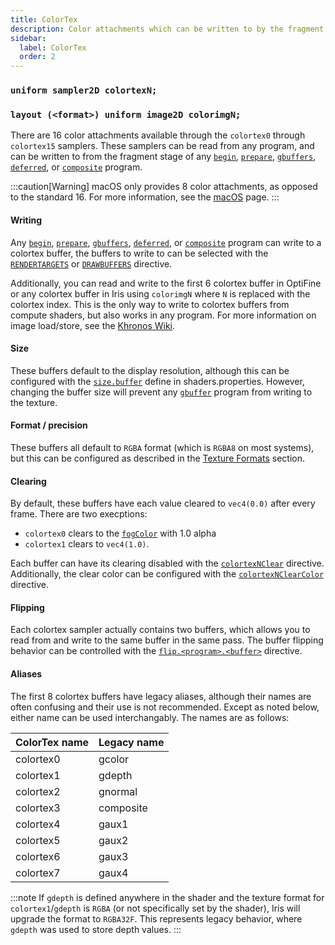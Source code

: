 ```yaml
---
title: ColorTex
description: Color attachments which can be written to by the fragment stage of begin, prepare, gbuffers, deferred, and composite programs.
sidebar:
  label: ColorTex
  order: 2
---
```



### `uniform sampler2D colortexN;`
### `layout (<format>) uniform image2D colorimgN;`

There are 16 color attachments available through the `colortex0` through `colortex15` samplers. These samplers can be read from any program, and can be written to from the fragment stage of any [`begin`](/current/reference/programs/begin), [`prepare`](/current/reference/programs/prepare), [`gbuffers`](/current/reference/programs/gbuffers), [`deferred`](/current/reference/programs/deferred), or [`composite`](/current/reference/programs/composite) program. 

:::caution[Warning]
macOS only provides 8 color attachments, as opposed to the standard 16. For more information, see the [macOS](/current/reference/miscellaneous/macos) page.
:::

#### Writing
Any [`begin`](/current/reference/programs/begin), [`prepare`](/current/reference/programs/prepare), [`gbuffers`](/current/reference/programs/gbuffers), [`deferred`](/current/reference/programs/deferred), or [`composite`](/current/reference/programs/composite) program can write to a colortex buffer, the buffers to write to can be selected with the [`RENDERTARGETS`](/current/reference/constants/rendertargets) or [`DRAWBUFFERS`](/current/reference/constants/drawbuffers) directive.

Additionally, you can read and write to the first 6 colortex buffer in OptiFine or any colortex buffer in Iris using `colorimgN` where `N` is replaced with the colortex index. This is the only way to write to colortex buffers from compute shaders, but also works in any program. For more information on image load/store, see the [Khronos Wiki](https://www.khronos.org/opengl/wiki/Image_Load_Store).

#### Size
These buffers default to the display resolution, although this can be configured with the [`size.buffer`](/current/reference/shadersproperties/rendering#sizebuffer) define in shaders.properties. However, changing the buffer size will prevent any [`gbuffer`](/current/reference/programs/gbuffers) program from writing to the texture.

#### Format / precision
These buffers all default to `RGBA` format (which is `RGBA8` on most systems), but this can be configured as described in the [Texture Formats](/current/reference/buffers/image_format) section.

#### Clearing

By default, these buffers have each value cleared to `vec4(0.0)` after every frame. There are two execptions:

- `colortex0` clears to the [`fogColor`](/current/reference/uniforms/rendering#fogcolor) with 1.0 alpha
- `colortex1` clears to `vec4(1.0)`.

Each buffer can have its clearing disabled with the [`colortexNClear`](/current/reference/constants/buffer_clear) directive. Additionally, the clear color can be configured with the [`colortexNClearColor`](/current/reference/constants/buffer_clear_color) directive.

#### Flipping
Each colortex sampler actually contains two buffers, which allows you to read from and write to the same buffer in the same pass. The buffer flipping behavior can be controlled with the [`flip.<program>.<buffer>`](/current/reference/shadersproperties/rendering#flip) directive.

#### Aliases <Badge text="Legacy" variant="danger" size="medium" />
The first 8 colortex buffers have legacy aliases, although their names are often confusing and their use is not recommended. Except as noted below, either name can be used interchangably. The names are as follows:

| ColorTex name | Legacy name |
| ------------- | ----------- |
| colortex0     | gcolor      |
| colortex1     | gdepth      |
| colortex2     | gnormal     |
| colortex3     | composite   |
| colortex4     | gaux1       |
| colortex5     | gaux2       |
| colortex6     | gaux3       |
| colortex7     | gaux4       |

:::note
If `gdepth` is defined anywhere in the shader and the texture format for `colortex1`/`gdepth` is `RGBA` (or not specifically set by the shader), Iris will upgrade the format to `RGBA32F`. This represents legacy behavior, where `gdepth` was used to store depth values.
:::